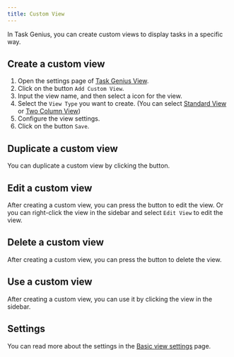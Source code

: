 ```yaml
---
title: Custom View
---
```



In Task Genius, you can create custom views to display tasks in a specific way.

<VersionCallout version="8.1.0" />

## Create a custom view

1. Open the settings page of [Task Genius View](/docs/task-view/basic-view-settings#basic-settings).
2. Click on the button `Add Custom View`.
3. Input the view name, and then select a icon for the view.
4. Select the `View Type` you want to create. (You can select [Standard View](/docs/task-view/custom-view/standard-view) or [Two Column View](/docs/task-view/custom-view/two-column-view))
5. Configure the view settings.
6. Click on the button `Save`.

## Duplicate a custom view

<VersionCallout version="8.8.0" />

You can duplicate a custom view by clicking the <CopyIcon className="inline-block w-5 h-5" /> button.

## Edit a custom view

After creating a custom view, you can press the <Edit3Icon className="inline-block w-5 h-5" /> button to edit the view.
Or you can right-click the view in the sidebar and select `Edit View` to edit the view.

## Delete a custom view

After creating a custom view, you can press the <TrashIcon className="inline-block w-5 h-5" /> button to delete the view.

## Use a custom view

After creating a custom view, you can use it by clicking the view in the sidebar.

## Settings

You can read more about the settings in the [Basic view settings](/docs/task-view/basic-view-settings#basic-settings) page.
